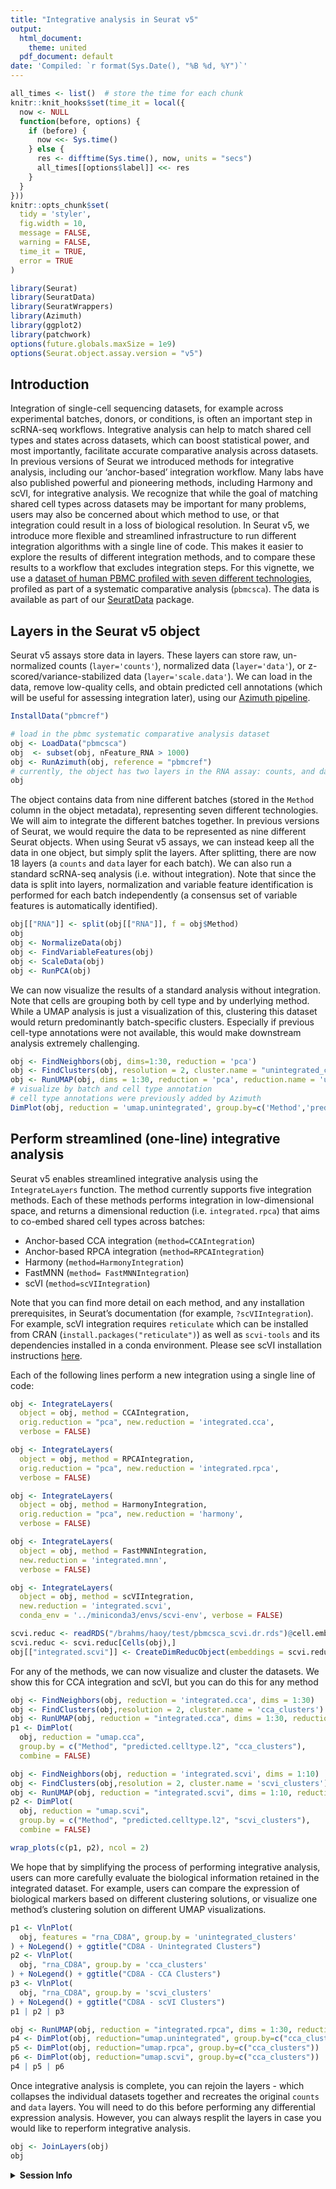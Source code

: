 ```yaml
---
title: "Integrative analysis in Seurat v5"
output:
  html_document:
    theme: united
  pdf_document: default
date: 'Compiled: `r format(Sys.Date(), "%B %d, %Y")`'
---
```


```r
all_times <- list()  # store the time for each chunk
knitr::knit_hooks$set(time_it = local({
  now <- NULL
  function(before, options) {
    if (before) {
      now <<- Sys.time()
    } else {
      res <- difftime(Sys.time(), now, units = "secs")
      all_times[[options$label]] <<- res
    }
  }
}))
knitr::opts_chunk$set(
  tidy = 'styler',
  fig.width = 10,
  message = FALSE,
  warning = FALSE,
  time_it = TRUE,
  error = TRUE
)
```

```r
library(Seurat)
library(SeuratData)
library(SeuratWrappers)
library(Azimuth)
library(ggplot2)
library(patchwork)
options(future.globals.maxSize = 1e9)
options(Seurat.object.assay.version = "v5")
```

## Introduction
Integration of single-cell sequencing datasets, for example across experimental batches, donors, or conditions, is often an important step in scRNA-seq workflows. Integrative analysis can help to match shared cell types and states across datasets, which can boost statistical power, and most importantly, facilitate accurate comparative analysis across datasets. In previous versions of Seurat we introduced methods for integrative analysis, including our ‘anchor-based’ integration workflow. Many labs have also published powerful and pioneering methods, including Harmony and scVI, for integrative analysis. 
We recognize that while the goal of matching shared cell types across datasets may be important for many problems, users may also be concerned about which method to use, or that integration could result in a loss of biological resolution. In Seurat v5, we introduce more flexible and streamlined infrastructure to run different integration algorithms with a single line of code. This makes it easier to explore the results of different integration methods, and to compare these results to a workflow that excludes integration steps.
For this vignette, we use a [dataset of human PBMC profiled with seven different technologies](https://www.nature.com/articles/s41587-020-0465-8), profiled as part of a systematic comparative analysis (`pbmcsca`). The data is available as part of our [SeuratData](https://github.com/satijalab/seurat-data) package. 

## Layers in the Seurat v5 object
Seurat v5 assays store data in layers. These layers can store raw, un-normalized counts (`layer='counts'`), normalized data (`layer='data'`), or z-scored/variance-stabilized data (`layer='scale.data'`). We can load in the data, remove low-quality cells, and obtain predicted cell annotations (which will be useful for assessing integration later), using our [Azimuth pipeline](https://satijalab.github.io/azimuth/articles/run_azimuth_tutorial.html).

```r
InstallData("pbmcref")
```

```r
# load in the pbmc systematic comparative analysis dataset
obj <- LoadData("pbmcsca")
obj  <- subset(obj, nFeature_RNA > 1000)
obj <- RunAzimuth(obj, reference = "pbmcref")
# currently, the object has two layers in the RNA assay: counts, and data
obj
```
The object contains data from nine different batches (stored in the `Method` column in the object metadata), representing seven different technologies. We will aim to integrate the different batches together. In previous versions of Seurat, we would require the data to be represented as nine different Seurat objects. When using Seurat v5 assays, we can instead keep all the data in one object, but simply split the layers.
After splitting, there are now 18 layers (a `counts` and `data` layer for each batch). We can also run a standard scRNA-seq analysis (i.e. without integration). Note that since the data is split into layers, normalization and variable feature identification is performed for each batch independently (a consensus set of variable features is automatically identified).
```r
obj[["RNA"]] <- split(obj[["RNA"]], f = obj$Method)
obj
obj <- NormalizeData(obj)
obj <- FindVariableFeatures(obj)
obj <- ScaleData(obj)
obj <- RunPCA(obj)
```
We can now visualize the results of a standard analysis without integration. Note that cells are grouping both by cell type and by underlying method. While a UMAP analysis is just a visualization of this, clustering this dataset would return predominantly batch-specific clusters. Especially if previous cell-type annotations were not available, this would make downstream analysis extremely challenging.  
```r
obj <- FindNeighbors(obj, dims=1:30, reduction = 'pca')
obj <- FindClusters(obj, resolution = 2, cluster.name = "unintegrated_clusters")
obj <- RunUMAP(obj, dims = 1:30, reduction = 'pca', reduction.name = 'umap.unintegrated')
# visualize by batch and cell type annotation
# cell type annotations were previously added by Azimuth
DimPlot(obj, reduction = 'umap.unintegrated', group.by=c('Method','predicted.celltype.l2'))
```

## Perform streamlined (one-line) integrative analysis

Seurat v5 enables streamlined integrative analysis using the `IntegrateLayers` function. The method currently supports five integration methods. Each of these methods performs integration in low-dimensional space, and returns a dimensional reduction (i.e. `integrated.rpca`) that aims to co-embed shared cell types across batches:

* Anchor-based CCA integration (`method=CCAIntegration`)
* Anchor-based RPCA integration (`method=RPCAIntegration`)
* Harmony (`method=HarmonyIntegration`)
* FastMNN (`method= FastMNNIntegration`)
* scVI (`method=scVIIntegration`)

Note that you can find more detail on each method, and any installation prerequisites, in Seurat's documentation (for example, `?scVIIntegration`). For example, scVI integration requires `reticulate` which can be installed from CRAN (`install.packages("reticulate")`) as well as `scvi-tools` and its dependencies installed in a conda environment. Please see scVI installation instructions [here](https://docs.scvi-tools.org/en/stable/installation.html).

Each of the following lines perform a new integration using a single line of code:

```r
obj <- IntegrateLayers(
  object = obj, method = CCAIntegration,
  orig.reduction = "pca", new.reduction = 'integrated.cca',
  verbose = FALSE)
```

```r
obj <- IntegrateLayers(
  object = obj, method = RPCAIntegration,
  orig.reduction = "pca", new.reduction = 'integrated.rpca',
  verbose = FALSE)
```

```r
obj <- IntegrateLayers(
  object = obj, method = HarmonyIntegration,
  orig.reduction = "pca", new.reduction = 'harmony',
  verbose = FALSE)
```

```r
obj <- IntegrateLayers(
  object = obj, method = FastMNNIntegration,
  new.reduction = 'integrated.mnn',
  verbose = FALSE)
```

```r
obj <- IntegrateLayers(
  object = obj, method = scVIIntegration,
  new.reduction = 'integrated.scvi',
  conda_env = '../miniconda3/envs/scvi-env', verbose = FALSE)
```

```r
scvi.reduc <- readRDS("/brahms/haoy/test/pbmcsca_scvi.dr.rds")@cell.embeddings
scvi.reduc <- scvi.reduc[Cells(obj),]
obj[["integrated.scvi"]] <- CreateDimReducObject(embeddings = scvi.reduc)
```

For any of the methods, we can now visualize and cluster the datasets. We show this for CCA integration and scVI, but you can do this for any method

```r
obj <- FindNeighbors(obj, reduction = 'integrated.cca', dims = 1:30)
obj <- FindClusters(obj,resolution = 2, cluster.name = 'cca_clusters')
obj <- RunUMAP(obj, reduction = "integrated.cca", dims = 1:30, reduction.name = 'umap.cca')
p1 <- DimPlot(
  obj, reduction = "umap.cca",
  group.by = c("Method", "predicted.celltype.l2", "cca_clusters"),
  combine = FALSE)

obj <- FindNeighbors(obj, reduction = 'integrated.scvi', dims = 1:10)
obj <- FindClusters(obj,resolution = 2, cluster.name = 'scvi_clusters')
obj <- RunUMAP(obj, reduction = "integrated.scvi", dims = 1:10, reduction.name = 'umap.scvi')
p2 <- DimPlot(
  obj, reduction = "umap.scvi",
  group.by = c("Method", "predicted.celltype.l2", "scvi_clusters"),
  combine = FALSE)

wrap_plots(c(p1, p2), ncol = 2)
```

We hope that by simplifying the process of performing integrative analysis, users can more carefully evaluate the biological information retained in the integrated dataset. For example, users can compare the expression of biological markers based on different clustering solutions, or visualize one method's clustering solution on different UMAP visualizations.

```r
p1 <- VlnPlot(
  obj, features = "rna_CD8A", group.by = 'unintegrated_clusters'
) + NoLegend() + ggtitle("CD8A - Unintegrated Clusters")
p2 <- VlnPlot(
  obj, "rna_CD8A", group.by = 'cca_clusters'
) + NoLegend() + ggtitle("CD8A - CCA Clusters")
p3 <- VlnPlot(
  obj, "rna_CD8A", group.by = 'scvi_clusters'
) + NoLegend() + ggtitle("CD8A - scVI Clusters")
p1 | p2 | p3
```

```r
obj <- RunUMAP(obj, reduction = "integrated.rpca", dims = 1:30, reduction.name = 'umap.rpca')
p4 <- DimPlot(obj, reduction="umap.unintegrated", group.by=c("cca_clusters"))
p5 <- DimPlot(obj, reduction="umap.rpca", group.by=c("cca_clusters"))
p6 <- DimPlot(obj, reduction="umap.scvi", group.by=c("cca_clusters"))
p4 | p5 | p6
```

Once integrative analysis is complete, you can rejoin the layers - which collapses the individual datasets together and recreates the original `counts` and `data` layers. You will need to do this before performing any differential expression analysis. However, you can always resplit the layers in case you would like to reperform integrative analysis.

```r
obj <- JoinLayers(obj)
obj
```

<details>
  <summary>**Session Info**</summary>
```r
sessionInfo()
```
</details>
